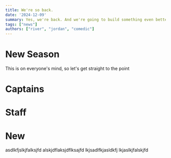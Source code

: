 ```yaml
---
title: We're so back.
date: '2024-12-09'
summary: Yes, we're back. And we're going to build something even better than before, let's talk about it.
tags: ["news"]
authors: ["river", "jordan", "comedic"]
---
```


# New Season
This is on everyone's mind, so let's get straight to the point

# Captains

# Staff

# New
asdlkfjslkjfalksjfd
alskjdflaksjdflksajfd
lkjsadlfkjasldkfj
lkjaslkjfalskjfd
